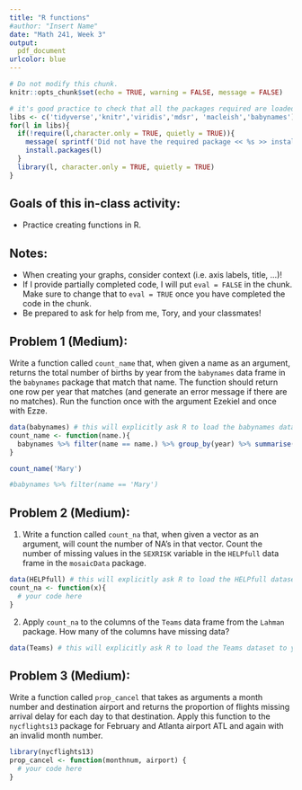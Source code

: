 ```yaml
---
title: "R functions"
#author: "Insert Name"
date: "Math 241, Week 3"
output:
  pdf_document
urlcolor: blue
---
```


```r
# Do not modify this chunk.
knitr::opts_chunk$set(echo = TRUE, warning = FALSE, message = FALSE)
```

```r
# it's good practice to check that all the packages required are loaded and installed
libs <- c('tidyverse','knitr','viridis','mdsr', 'macleish','babynames')
for(l in libs){
  if(!require(l,character.only = TRUE, quietly = TRUE)){
    message( sprintf('Did not have the required package << %s >> installed. Downloading now ... ',l))
    install.packages(l) 
  }
  library(l, character.only = TRUE, quietly = TRUE)
}
```

## Goals of this in-class activity:

- Practice creating functions in R.

## Notes:

* When creating your graphs, consider context (i.e. axis labels, title, ...)!
* If I provide partially completed code, I will put `eval = FALSE` in the chunk.  Make sure to change that to `eval = TRUE` once you have completed the code in the chunk.
* Be prepared to ask for help from me, Tory, and your classmates!

## Problem 1 (Medium): 

Write a function called `count_name` that, when given a name as an argument, returns the total number of births by year from the `babynames` data frame in the `babynames` package that match that name. The function should return one row per year that matches (and generate an error message if there are no matches). Run the function once with the argument Ezekiel and once with Ezze.

```r
data(babynames) # this will explicitly ask R to load the babynames dataset to your environment
count_name <- function(name.){
  babynames %>% filter(name == name.) %>% group_by(year) %>% summarise(n = sum(n))
}

count_name('Mary')

#babynames %>% filter(name == 'Mary')
```


## Problem 2 (Medium): 

1. Write a function called `count_na` that, when given a vector as an argument, will count the number of NA's in that vector. Count the number of missing values in the `SEXRISK` variable in the `HELPfull` data frame in the `mosaicData` package.

```r
data(HELPfull) # this will explicitly ask R to load the HELPfull dataset to your environment
count_na <- function(x){
  # your code here
}
```

2. Apply `count_na` to the columns of the `Teams` data frame from the `Lahman` package. How many of the columns have missing data?

```r
data(Teams) # this will explicitly ask R to load the Teams dataset to your environment
```


## Problem 3 (Medium): 

Write a function called `prop_cancel` that takes as arguments a month number and destination airport and returns the proportion
of flights missing arrival delay for each day to that destination. Apply this function to the `nycflights13` package for February and Atlanta airport ATL and again with an invalid month number.

```r
library(nycflights13)
prop_cancel <- function(monthnum, airport) {
  # your code here
}

```

